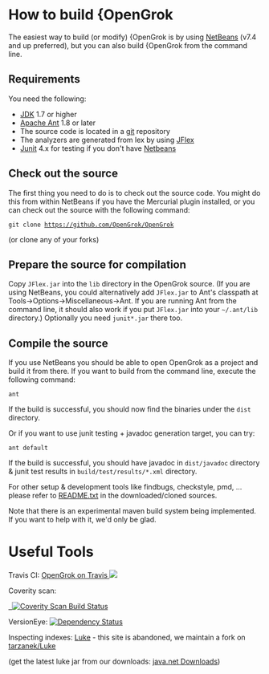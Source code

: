 = How to build {OpenGrok =

The easiest way to build (or modify) {OpenGrok is by using [http://www.netbeans.org NetBeans] (v7.4 and up preferred), but you can also build {OpenGrok from the command line.

== Requirements ==

You need the following:

* [http://java.sun.com/javase/downloads/index.jsp JDK] 1.7 or higher
* [http://ant.apache.org/ Apache Ant] 1.8 or later
* The source code is located in a [http://git-scm.com/ git] repository
* The analyzers are generated from lex by using [http://jflex.de/ JFlex]
* [http://www.junit.org/ Junit] 4.x for testing if you don't have [http://www.netbeans.org/ Netbeans]

== Check out the source ==

The first thing you need to do is to check out the source code. You might do this from within NetBeans if you have the Mercurial plugin installed, or you can check out the source with the following command:

 git clone https://github.com/OpenGrok/OpenGrok

(or clone any of your forks)

== Prepare the source for compilation ==

Copy <code>JFlex.jar</code> into the <code>lib</code> directory in the OpenGrok source. (If you are using NetBeans, you could alternatively add <code>JFlex.jar</code> to Ant's classpath at Tools->Options->Miscellaneous->Ant. If you are running Ant from the command line, it should also work if you put <code>JFlex.jar</code> into your <code>~/.ant/lib</code> directory.) Optionally you need <code>junit*.jar</code> there too.

== Compile the source ==

If you use NetBeans you should be able to open OpenGrok as a project and build it from there. If you want to build from the command line, execute the following command:

 ant

If the build is successful, you should now find the binaries under the <code>dist</code> directory.

Or if you want to use junit testing + javadoc generation target, you can try:

 ant default


If the build is successful, you should have javadoc in <code>dist/javadoc</code> directory & junit test results in <code>build/test/results/*.xml</code> directory.

For other setup & development tools like findbugs, checkstyle, pmd, ... please refer to [https://github.com/OpenGrok/OpenGrok/blob/master/README.txt README.txt] in the downloaded/cloned sources.

Note that there is an experimental maven build system being implemented. If you want to help with it, we'd only be glad.

= Useful Tools =

Travis CI: <a href="https://travis-ci.org/OpenGrok/OpenGrok">OpenGrok on Travis <img src="https://travis-ci.org/OpenGrok/OpenGrok.png?branch=master"/></a>

Coverity scan: <a href="https://scan.coverity.com/projects/2627">
  <img alt="Coverity Scan Build Status"
       src="https://scan.coverity.com/projects/2627/badge.svg"/>
</a>

VersionEye: <a href='https://www.versioneye.com/user/projects/54b7a584050646ca5c0001aa'><img src='https://www.versioneye.com/user/projects/54b7a584050646ca5c0001aa/badge.svg?style=flat' alt="Dependency Status" /></a>

Inspecting indexes: [http://code.google.com/p/luke/ Luke] - this site is abandoned, we maintain a fork on [http://github.com/tarzanek/luke tarzanek/Luke] 

(get the latest luke jar from our downloads: [https://java.net/projects/opengrok/downloads java.net Downloads])
